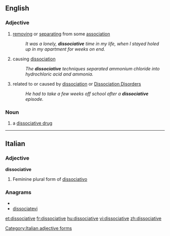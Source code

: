 ==English==

===Adjective===
{{infl|en|adjective}}

# [[removing]] or [[separating]] from some [[association]]
#: ''It was a lonely, '''dissociative''' time in my life, when I stayed holed up in my apartment for weeks on end.''
# causing [[dissociation]]
#: ''The '''dissociative''' techniques separated ammonium chloride into hydrochloric acid and ammonia.''
# {{psychology}} related to or caused by [[dissociation]] or [[Dissociation Disorder]]s
#: ''He had to take a few weeks off school after a '''dissociative''' episode.''

===Noun===
{{en-noun}}

# a [[dissociative drug]]

----

==Italian==

===Adjective===
'''dissociative''' {{f}}

# Feminine plural form of [[dissociativo]]

===Anagrams===
* {{alphagram|acdeiiiosstv}}
* [[dissociatevi#Italian|dissociatevi]]

[[Category:Italian adjective forms]]

[[et:dissociative]]
[[fr:dissociative]]
[[hu:dissociative]]
[[vi:dissociative]]
[[zh:dissociative]]